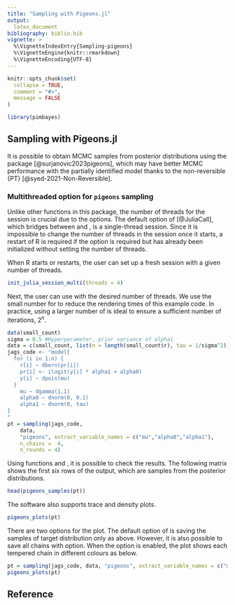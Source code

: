```yaml
---
title: "Sampling with Pigeons.jl"
output: 
  latex_document
bibliography: biblio.bib  
vignette: >
  %\VignetteIndexEntry{Sampling-pigeons}
  %\VignetteEngine{knitr::rmarkdown}
  %\VignetteEncoding{UTF-8}
---
```


```r
knitr::opts_chunk$set(
  collapse = TRUE,
  comment = "#>",
  message = FALSE
)
```

```r
library(pimbayes)
```

## Sampling with Pigeons.jl

It is possible to obtain MCMC samples from posterior distributions using the \texttt{julia} package \texttt{Pigeons.jl} [@surjanovic2023pigeons], which may have better MCMC performance with the partially identified model thanks to the non-reversible {PT} [@syed-2021-Non-Reversible].

### Multithreaded option for `pigeons` sampling

Unlike other functions in this \texttt{pimbayes} package, the number of threads for the \texttt{julia} session is crucial due to the \texttt{multithreaded} options. The default option of \texttt{JuliaCall} [@JuliaCall], which bridges between \texttt{julia} and \texttt{R}, is a single-thread session. Since it is impossible to change the number of threads in the \texttt{julia} session once it starts, a restart of R is required if the \texttt{multithreaded} option is required but has already been initialized without setting the number of threads. 

When R starts or restarts, the user can set up a fresh \texttt{julia} session with a given number of threads. 

```r
init_julia_session_multi(threads = 4)
```

Next, the user can use \texttt{sampling()} with the desired number of threads. We use the small number for \texttt{n\_rounds} to reduce the rendering times of this example code. In practice, using a larger number of \texttt{n\_rounds} is ideal to ensure a sufficient number of iterations, $2^n$.

```r
data(small_count)
sigma = 0.5 #Hyperparameter, prior variance of alpha1
data = c(small_count, list(n = length(small_count$r), tau = 1/sigma^2))
jags_code <- "model{
  for (i in 1:n) {
    r[i] ~ dbern(pr[i])
    pr[i] <- ilogit(y[i] * alpha1 + alpha0)
    y[i] ~ dpois(mu)
  }
    mu ~ dgamma(1,1)
    alpha0 ~ dnorm(0, 0.1)
    alpha1 ~ dnorm(0, tau)
}
"
pt = sampling(jags_code, 
    data, 
    "pigeons", extract_variable_names = c("mu","alpha0","alpha1"), 
    n_chains =  4,
    n_rounds = 4)   
```


Using functions \texttt{pigeons\_samples} and \texttt{pigeons\_plots}, it is possible to check the results. The following matrix shows the first six rows of the output, which are samples from the posterior distributions. 

```r
head(pigeons_samples(pt))
```

The software also supports trace and density plots.

```r
pigeons_plots(pt)
```


There are two options for the plot. The default option of \texttt{Pigeons.jl} is saving the samples of target distribution only as above. However, it is also possible to save all chains with \texttt{extended\_traces} option. When the option is enabled, the plot shows each tempered chain in different colours as below.

```r
pt = sampling(jags_code, data, "pigeons", extract_variable_names = c("mu","alpha0","alpha1"), n_chains =  4, n_rounds = 4, extended_traces = T)
pigeons_plots(pt)
```

## Reference


